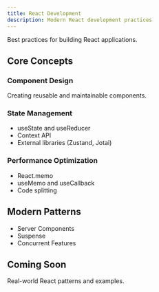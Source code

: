 ```yaml
---
title: React Development
description: Modern React development practices
---
```



Best practices for building React applications.

## Core Concepts

### Component Design

Creating reusable and maintainable components.

### State Management

- useState and useReducer
- Context API
- External libraries (Zustand, Jotai)

### Performance Optimization

- React.memo
- useMemo and useCallback
- Code splitting

## Modern Patterns

- Server Components
- Suspense
- Concurrent Features

## Coming Soon

Real-world React patterns and examples.

